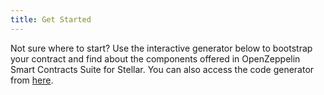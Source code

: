 ```yaml
---
title: Get Started
---
```


Not sure where to start? Use the interactive generator below to bootstrap your contract and find about the components offered in OpenZeppelin Smart Contracts Suite for Stellar. You can also access the code generator from [here](https://wizard.openzeppelin.com/stellar).

<OZWizard lang="stellar"/>
